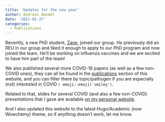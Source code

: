 ```yaml
---
title: 'Updates for the new year'
author: Andreas Handel
date: '2021-01-27'
categories:
  - Publications
---
```


Recently, a new PhD student, [Zane](/people/w-zane-billings/), joined our group. He previously did an REU in our group and liked it enough to apply to our PhD program and now joined the team. He'll be working on influenza vaccines and we are excited to have him part of the team!

We also published several more COVID-19 papers (as well as a few non-COVID ones), they can all be found in the [publications](/publications.html) section of this website, and you can filter there by topic/pathogen if you are especially (not) interested in COVID `r emoji::emoji('smiley')`.

Related to that, slides for several COVID (and also a few non-COVID) presentations that I gave are available [on my personal website](https://www.andreashandel.com/talk/).

And I also updated this website to the latest Hugo/Academic (now Wowchemy) theme, so if anything doesn't work, let me know.

